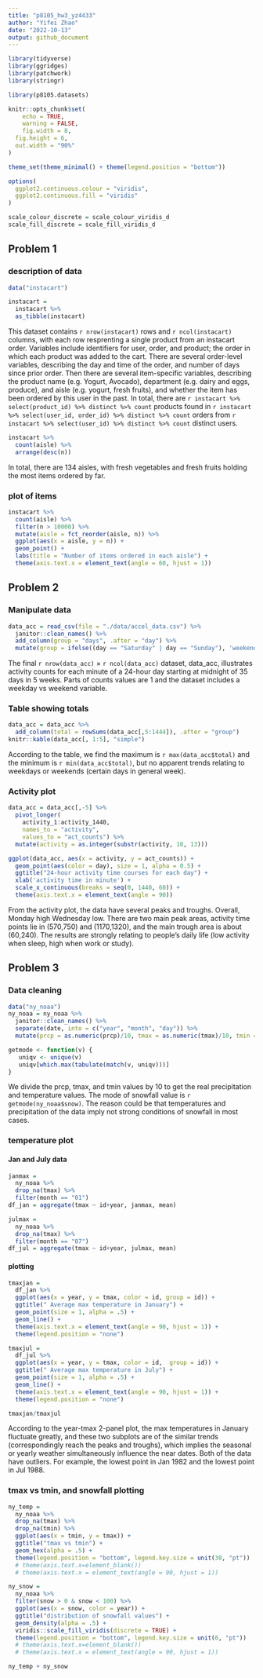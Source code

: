 ```yaml
---
title: "p8105_hw3_yz4433"
author: "Yifei Zhao"
date: "2022-10-13"
output: github_document
---
```


```r
library(tidyverse)
library(ggridges)
library(patchwork)
library(stringr)

library(p8105.datasets)

knitr::opts_chunk$set(
	echo = TRUE,
	warning = FALSE,
	fig.width = 8, 
  fig.height = 6,
  out.width = "90%"
)

theme_set(theme_minimal() + theme(legend.position = "bottom"))

options(
  ggplot2.continuous.colour = "viridis",
  ggplot2.continuous.fill = "viridis"
)

scale_colour_discrete = scale_colour_viridis_d
scale_fill_discrete = scale_fill_viridis_d
```

## Problem 1
### description of data
```r
data("instacart")

instacart = 
  instacart %>% 
  as_tibble(instacart)
```
This dataset contains `r nrow(instacart)` rows and `r ncol(instacart)` columns, with each row resprenting a single product from an instacart order. Variables include identifiers for user, order, and product; the order in which each product was added to the cart. There are several order-level variables, describing the day and time of the order, and number of days since prior order. Then there are several item-specific variables, describing the product name (e.g. Yogurt, Avocado), department (e.g. dairy and eggs, produce), and aisle (e.g. yogurt, fresh fruits), and whether the item has been ordered by this user in the past. In total, there are `r instacart %>% select(product_id) %>% distinct %>% count` products found in `r instacart %>% select(user_id, order_id) %>% distinct %>% count` orders from `r instacart %>% select(user_id) %>% distinct %>% count` distinct users.

```r
instacart %>% 
  count(aisle) %>% 
  arrange(desc(n))
```
In total, there are 134 aisles, with fresh vegetables and fresh fruits holding the most items ordered by far.

### plot of items
```r
instacart %>% 
  count(aisle) %>% 
  filter(n > 10000) %>% 
  mutate(aisle = fct_reorder(aisle, n)) %>% 
  ggplot(aes(x = aisle, y = n)) + 
  geom_point() + 
  labs(title = "Number of items ordered in each aisle") +
  theme(axis.text.x = element_text(angle = 60, hjust = 1))
```

## Problem 2
### Manipulate data
```r
data_acc = read_csv(file = "./data/accel_data.csv") %>% 
  janitor::clean_names() %>% 
  add_column(group = "days", .after = "day") %>% 
  mutate(group = ifelse((day == "Saturday" | day == "Sunday"), 'weekend', 'weekday'))
```
The final `r nrow(data_acc)` $\times$ `r ncol(data_acc)` dataset, data_acc,  illustrates activity counts for each minute of a 24-hour day starting at midnight of 35 days in 5 weeks. Parts of counts values are 1 and the dataset includes a weekday vs weekend variable.

### Table showing totals
```r
data_acc = data_acc %>%
  add_column(total = rowSums(data_acc[,5:1444]), .after = "group")
knitr::kable(data_acc[, 1:5], "simple")
```
According to the table, we find the maximum is `r max(data_acc$total)` and the minimum is `r min(data_acc$total)`, but no apparent trends relating to weekdays or weekends (certain days in general week).

### Activity plot
```r
data_acc = data_acc[,-5] %>% 
  pivot_longer(
    activity_1:activity_1440,
    names_to = "activity", 
    values_to = "act_counts") %>%
  mutate(activity = as.integer(substr(activity, 10, 13)))
```

```r
ggplot(data_acc, aes(x = activity, y = act_counts)) + 
  geom_point(aes(color = day), size = 1, alpha = 0.5) +
  ggtitle("24-hour activity time courses for each day") +
  xlab('activity time in minute') +
  scale_x_continuous(breaks = seq(0, 1440, 60)) +
  theme(axis.text.x = element_text(angle = 90))
```
From the activity plot, the data have several peaks and troughs. Overall, Monday high Wednesday low. There are two main peak areas, activity time points lie in (570,750) and (1170,1320), and the main trough area is about (60,240). The results are strongly relating to people's daily life (low activity when sleep, high when work or study).

## Problem 3
### Data cleaning
```r
data("ny_noaa")
ny_noaa = ny_noaa %>% 
  janitor::clean_names() %>% 
  separate(date, into = c("year", "month", "day")) %>% 
  mutate(prcp = as.numeric(prcp)/10, tmax = as.numeric(tmax)/10, tmin = as.numeric(tmin)/10, snow = as.numeric(snow))
```

```r
getmode <- function(v) {
   uniqv <- unique(v)
   uniqv[which.max(tabulate(match(v, uniqv)))]
}
```
We divide the prcp, tmax, and tmin values by 10 to get the real precipitation and temperature values. The mode of snowfall value is `r getmode(ny_noaa$snow)`. The reason could be that temperatures and precipitation of the data imply not strong conditions of snowfall in most cases.

### temperature plot
#### Jan and July data
```r
janmax =
  ny_noaa %>%
  drop_na(tmax) %>%
  filter(month == "01")
df_jan = aggregate(tmax ~ id+year, janmax, mean)

julmax =
  ny_noaa %>%
  drop_na(tmax) %>%
  filter(month == "07")
df_jul = aggregate(tmax ~ id+year, julmax, mean)
```

#### plotting
```r
tmaxjan = 
  df_jan %>% 
  ggplot(aes(x = year, y = tmax, color = id, group = id)) + 
  ggtitle(" Average max temperature in January") +
  geom_point(size = 1, alpha = .5) +
  geom_line() +
  theme(axis.text.x = element_text(angle = 90, hjust = 1)) +
  theme(legend.position = "none")
```

```r
tmaxjul = 
  df_jul %>% 
  ggplot(aes(x = year, y = tmax, color = id,  group = id)) + 
  ggtitle(" Average max temperature in July") +
  geom_point(size = 1, alpha = .5) +
  geom_line() +
  theme(axis.text.x = element_text(angle = 90, hjust = 1)) +
  theme(legend.position = "none")

tmaxjan/tmaxjul
```
According to the year-tmax 2-panel plot, the max temperatures in January fluctuate greatly, and these two subplots are of the similar trends (correspondingly reach the peaks and troughs), which implies the seasonal or yearly weather simultaneously influence the near dates. Both of the data have outliers. For example, the lowest point in Jan 1982 and the lowest point in Jul 1988.

### tmax vs tmin, and snowfall plotting
```r
ny_temp = 
  ny_noaa %>% 
  drop_na(tmax) %>% 
  drop_na(tmin) %>% 
  ggplot(aes(x = tmin, y = tmax)) + 
  ggtitle("tmax vs tmin") +
  geom_hex(alpha = .5) +
  theme(legend.position = "bottom", legend.key.size = unit(30, "pt"))
  # theme(axis.text.x=element_blank())
  # theme(axis.text.x = element_text(angle = 90, hjust = 1))
```

```r
ny_snow =
  ny_noaa %>%
  filter(snow > 0 & snow < 100) %>% 
  ggplot(aes(x = snow, color = year)) +
  ggtitle("distribution of snowfall values") +
  geom_density(alpha = .5) + 
  viridis::scale_fill_viridis(discrete = TRUE) +
  theme(legend.position = "bottom", legend.key.size = unit(6, "pt"))
  # theme(axis.text.x=element_blank())
  # theme(axis.text.x = element_text(angle = 90, hjust = 1))

ny_temp + ny_snow
```